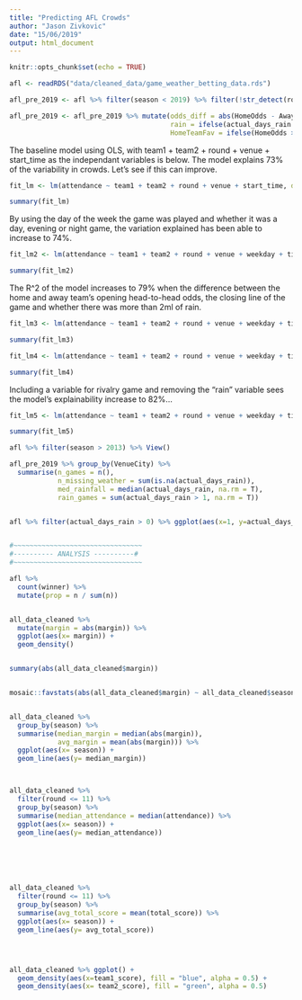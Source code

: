 ```yaml
---
title: "Predicting AFL Crowds"
author: "Jason Zivkovic"
date: "15/06/2019"
output: html_document
---
```


```r
knitr::opts_chunk$set(echo = TRUE)
```



```r
afl <- readRDS("data/cleaned_data/game_weather_betting_data.rds")

afl_pre_2019 <- afl %>% filter(season < 2019) %>% filter(!str_detect(round, "Final"))

afl_pre_2019 <- afl_pre_2019 %>% mutate(odds_diff = abs(HomeOdds - AwayOdds),
                                        rain = ifelse(actual_days_rain > 2, "Yes", "No"),
                                        HomeTeamFav = ifelse(HomeOdds > AwayOdds, "Yes", "No"))

```


The baseline model using OLS, with team1 + team2 + round + venue + start_time as the independant variables is below. The model explains 73% of the variability in crowds. Let's see if this can improve.

```r
fit_lm <- lm(attendance ~ team1 + team2 + round + venue + start_time, data = afl_pre_2019)

summary(fit_lm)
```


By using the day of the week the game was played and whether it was a day, evening or night game, the variation explained has been able to increase to 74%.
```r
fit_lm2 <- lm(attendance ~ team1 + team2 + round + venue + weekday + time_period, data = afl_pre_2019)

summary(fit_lm2)

```



The R^2 of the model increases to 79% when the difference between the home and away team's opening head-to-head odds, the closing line of the game and whether there was more than 2ml of rain.
```r
fit_lm3 <- lm(attendance ~ team1 + team2 + round + venue + weekday + time_period + odds_diff + abs(HomeLineOpen) + rain, data = afl_pre_2019)

summary(fit_lm3)

```


```r
fit_lm4 <- lm(attendance ~ team1 + team2 + round + venue + weekday + time_period + odds_diff + abs(HomeLineOpen) + rain + HomeTeamFav, data = afl_pre_2019)

summary(fit_lm4)


```



Including a variable for rivalry game and removing the "rain" variable sees the model's explainability increase to 82%...

```r
fit_lm5 <- lm(attendance ~ team1 + team2 + round + venue + weekday + time_period + odds_diff + abs(HomeLineOpen) + HomeTeamFav + rivalry_game, data = afl_pre_2019)

summary(fit_lm5)


```













```r
afl %>% filter(season > 2013) %>% View()
```









```r
afl_pre_2019 %>% group_by(VenueCity) %>% 
  summarise(n_games = n(), 
            n_missing_weather = sum(is.na(actual_days_rain)), 
            med_rainfall = median(actual_days_rain, na.rm = T),
            rain_games = sum(actual_days_rain > 1, na.rm = T))


afl %>% filter(actual_days_rain > 0) %>% ggplot(aes(x=1, y=actual_days_rain)) + geom_boxplot()


#~~~~~~~~~~~~~~~~~~~~~~~~~~~~~~~~
#---------- ANALYSIS ----------#
#~~~~~~~~~~~~~~~~~~~~~~~~~~~~~~~~

afl %>% 
  count(winner) %>% 
  mutate(prop = n / sum(n))


all_data_cleaned %>% 
  mutate(margin = abs(margin)) %>% 
  ggplot(aes(x= margin)) +
  geom_density()


summary(abs(all_data_cleaned$margin))


mosaic::favstats(abs(all_data_cleaned$margin) ~ all_data_cleaned$season)


all_data_cleaned %>% 
  group_by(season) %>% 
  summarise(median_margin = median(abs(margin)),
            avg_margin = mean(abs(margin))) %>% 
  ggplot(aes(x= season)) +
  geom_line(aes(y= median_margin))



all_data_cleaned %>% 
  filter(round <= 11) %>% 
  group_by(season) %>% 
  summarise(median_attendance = median(attendance)) %>% 
  ggplot(aes(x= season)) +
  geom_line(aes(y= median_attendance))






all_data_cleaned %>% 
  filter(round <= 11) %>% 
  group_by(season) %>% 
  summarise(avg_total_score = mean(total_score)) %>% 
  ggplot(aes(x= season)) +
  geom_line(aes(y= avg_total_score))




all_data_cleaned %>% ggplot() +
  geom_density(aes(x=team1_score), fill = "blue", alpha = 0.5) +
  geom_density(aes(x= team2_score), fill = "green", alpha = 0.5)

```

